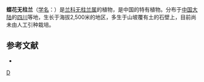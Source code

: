 {{Speciesbox 
| genus = Amitostigma
| species = papilionaceum
| authority = [[唐进|T. Tang]], [[汪发缵|F. T. Wang]] et [[郎楷永|K. Y. Lang]]
}}

'''蝶花无柱兰'''（[[学名|学名]]：{{lang|la|''Amitostigma papilionaceum''}}）是[[兰科|兰科]][[无柱兰属|无柱兰属]]的植物，是中国的特有植物。分布于[[中国大陆|中国大陆]]的[[四川|四川]]等地，生长于海拔2,500米的地区，多生于山坡覆有土的石壁上，目前尚未由人工引种栽培。

== 参考文献 ==
<div class="references-small">
* {{cite web| url =http://www.bioinfo.cn/db05/KmzwSpecies.php?action=view&id=14266| title =蝶花无柱兰| work =《中国高等植物数据库全库》| publisher =中国科学院微生物研究所| author =昆明植物研究所| accessdate =2009-02-24| archive-date =2016-03-05| archive-url =https://web.archive.org/web/20160305035459/http://www.bioinfo.cn/db05/KmzwSpecies.php?action=view&id=14266| dead-url =yes}}
</div>
{{Taxonbar|from=Q15227971}}

[[Category:无柱兰属|D]]


{{植物小作品}}